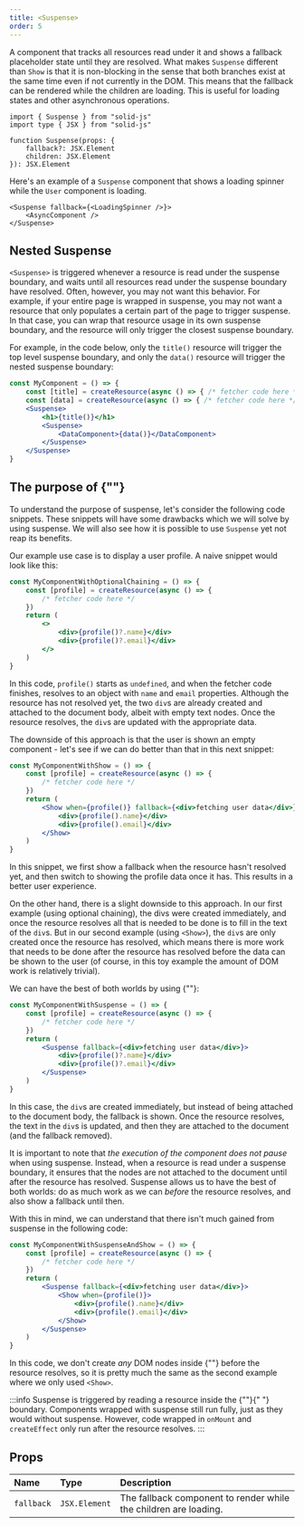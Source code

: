 ```yaml
---
title: <Suspense>
order: 5
---
```


A component that tracks all resources read under it and shows a fallback placeholder state until they are resolved. What makes `Suspense` different than `Show` is that it is non-blocking in the sense that both branches exist at the same time even if not currently in the DOM. This means that the fallback can be rendered while the children are loading. This is useful for loading states and other asynchronous operations.

```tsx
import { Suspense } from "solid-js"
import type { JSX } from "solid-js"

function Suspense(props: {
	fallback?: JSX.Element
	children: JSX.Element
}): JSX.Element

```

Here's an example of a `Suspense` component that shows a loading spinner while the `User` component is loading.

```tsx
<Suspense fallback={<LoadingSpinner />}>
	<AsyncComponent />
</Suspense>

```

## Nested Suspense

`<Suspense>` is triggered whenever a resource is read under the suspense boundary, and waits until all resources read
under the suspense boundary have resolved. Often, however, you may not want this behavior. For example, if your entire page is
wrapped in suspense, you may not want a resource that only populates a certain part of the page to trigger suspense.
In that case, you can wrap that resource usage in its own suspense boundary, and the resource will only trigger the
closest suspense boundary.

For example, in the code below, only the `title()` resource will trigger the top level suspense boundary, and only the `data()`
resource will trigger the nested suspense boundary:

```jsx
const MyComponent = () => {
	const [title] = createResource(async () => { /* fetcher code here */ })
	const [data] = createResource(async () => { /* fetcher code here */ })
	<Suspense>
		<h1>{title()}</h1>
		<Suspense>
			<DataComponent>{data()}</DataComponent>
		</Suspense>
	</Suspense>
}

```

## The purpose of {"<Suspense>"}

To understand the purpose of suspense, let's consider the following code snippets. These snippets will have some drawbacks which we will solve by using suspense. We will also see how it is possible to use `Suspense` yet not reap its benefits.

Our example use case is to display a user profile. A naive snippet would look like this:

```jsx
const MyComponentWithOptionalChaining = () => {
	const [profile] = createResource(async () => {
		/* fetcher code here */
	})
	return (
		<>
			<div>{profile()?.name}</div>
			<div>{profile()?.email}</div>
		</>
	)
}

```

In this code, `profile()` starts as `undefined`, and when the fetcher code finishes, resolves to an object with `name` and `email` properties. Although the resource has not resolved yet, the two `div`s are already created and attached to the document body, albeit with empty text nodes. Once the resource resolves, the `div`s are updated with the appropriate data.

The downside of this approach is that the user is shown an empty component - let's see if we can do better than that in this next snippet:

```jsx
const MyComponentWithShow = () => {
	const [profile] = createResource(async () => {
		/* fetcher code here */
	})
	return (
		<Show when={profile()} fallback={<div>fetching user data</div>}>
			<div>{profile().name}</div>
			<div>{profile().email}</div>
		</Show>
	)
}

```

In this snippet, we first show a fallback when the resource hasn't resolved yet, and then switch to showing the profile data once it has. This results in a better user experience.

On the other hand, there is a slight downside to this approach. In our first example (using optional chaining), the divs were created immediately, and once the resource resolves all that is needed to be done is to fill in the text of the `div`s. But in our second example (using `<Show>`), the `div`s are only created once the resource has resolved, which means there is more work that needs to be done after the resource has resolved before the data can be shown to the user (of course, in this toy example the amount of DOM work is relatively trivial).

We can have the best of both worlds by using {"<Suspense>"}:

```jsx
const MyComponentWithSuspense = () => {
	const [profile] = createResource(async () => {
		/* fetcher code here */
	})
	return (
		<Suspense fallback={<div>fetching user data</div>}>
			<div>{profile()?.name}</div>
			<div>{profile()?.email}</div>
		</Suspense>
	)
}
```

In this case, the `div`s are created immediately, but instead of being attached to the document body, the fallback is shown. Once the resource resolves, the text in the `div`s is updated, and then they are attached to the document (and the fallback removed).

It is important to note that _the execution of the component does not pause_ when using suspense. Instead, when a resource is read under a suspense boundary, it ensures that the nodes are not attached to the document until after the resource has resolved. Suspense allows us to have the best of both worlds: do as much work as we can _before_ the resource resolves, and also show a fallback until then.

With this in mind, we can understand that there isn't much gained from suspense in the following code:

```jsx
const MyComponentWithSuspenseAndShow = () => {
	const [profile] = createResource(async () => {
		/* fetcher code here */
	})
	return (
		<Suspense fallback={<div>fetching user data</div>}>
			<Show when={profile()}>
				<div>{profile().name}</div>
				<div>{profile().email}</div>
			</Show>
		</Suspense>
	)
}
```

In this code, we don't create _any_ DOM nodes inside {"<Suspense>"} before the resource resolves, so it is pretty much the same as the second example where we only used `<Show>`.

:::info
	Suspense is triggered by reading a resource inside the {"<Suspense>"}{" "}
	boundary. Components wrapped with suspense still run fully, just as they would
	without suspense. However, code wrapped in `onMount` and `createEffect` only
	run after the resource resolves.
:::

## Props

| Name       | Type          | Description                                                      |
| :--------- | :------------ | :--------------------------------------------------------------- |
| `fallback` | `JSX.Element` | The fallback component to render while the children are loading. |
